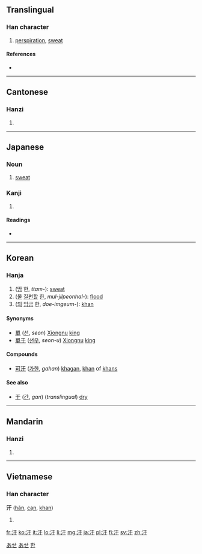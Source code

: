 ==Translingual==

===Han character===
{{Han char|rn=85|rad=水|as=03|sn=6|four=3114<sub>0</sub>|canj=水一十 (EMJ)}}

# [[perspiration]], [[sweat]]

====References====
* {{Han ref|kx=0605.110|dkj=17130|dj=0999.040|hdz=31550.060|uh=6C57|ud=27735|bh=A6BD|bd=42685}}

----

==Cantonese==

===Hanzi===
{{yue-hanzi|jyut=|y=hon4, hon6}}

# {{defn|lang=yue|sort=水03}}

----

==Japanese==

===Noun===
{{ja-noun|k|hira=あせ|rom=ase}}

# [[sweat]]

===Kanji===
{{ja-kanji|grade=c|rs=水03}}

# {{defn|lang=ja|sort=水03}}

====Readings====
* {{ja-readings|on=[[かん]] ([[kan]])|kun=[[あせ]] ([[ase]])}}

[[Category:1000 Japanese basic words|あせ]]
[[Category:ja:Bodily fluids|あせ]]

----

==Korean==

===Hanja===
{{ko-hanja|hangeul=한|eumhun=|rv=han|mr=han|y=han}}

# ([[땀]] 한, ''ttam-''): [[sweat]]
# ([[물]] [[질펀하다|질펀할]] 한, ''mul-jilpeonhal-''): [[flood]]
# ([[되]] [[임금]] 한, ''doe-imgeum-''): [[khan]]

====Synonyms====
* [[單]] ([[선]], ''seon'') [[w:Xiongnu|Xiongnu]] [[king]]
* [[單于]] ([[선우]], ''seon-u'') [[w:Xiongnu|Xiongnu]] [[king]]

====Compounds====
* [[可汗]] ([[가한]], ''gahan'') [[khagan]], [[khan]] of [[khan]]s

====See also====
* [[干]] ([[간]], ''gan'') (''translingual'') [[dry]]

[[Category:Hanja readings|한]]

----

==Mandarin==

===Hanzi===
{{cmn-hanzi|pin=[[hàn]] ([[han4]])|wg=han<sup>4</sup>}}

# {{defn|lang=cmn|sort=水03}}

----

==Vietnamese==

===Han character===
'''汗''' ([[hãn]], [[cạn]], [[khan]])

# {{defn|lang=vi}}

[[fr:汗]]
[[ko:汗]]
[[it:汗]]
[[lo:汗]]
[[li:汗]]
[[mg:汗]]
[[ja:汗]]
[[pl:汗]]
[[fi:汗]]
[[sv:汗]]
[[zh:汗]]